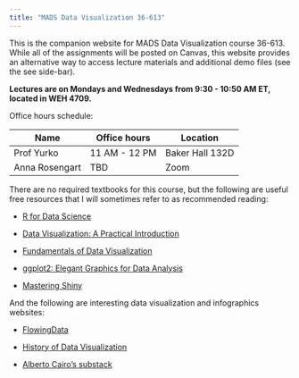 ```yaml
---
title: "MADS Data Visualization 36-613"
---
```


This is the companion website for MADS Data Visualization course 36-613. While all of the assignments will be posted on Canvas, this website provides an alternative way to access lecture materials and additional demo files (see the see side-bar).

__Lectures are on Mondays and Wednesdays from 9:30 - 10:50 AM ET, located in WEH 4709.__

Office hours schedule:

| Name                 | Office hours   | Location   |
|----------------------|----------------|------------|
| Prof Yurko           | 11 AM - 12 PM  | Baker Hall 132D |
| Anna Rosengart       | TBD            | Zoom       |

There are no required textbooks for this course, but the following are useful free resources that I will sometimes refer to as recommended reading:

+ [R for Data Science](https://r4ds.hadley.nz/)

+ [Data Visualization: A Practical Introduction](https://socviz.co/index.html#preface)

+ [Fundamentals of Data Visualization](https://clauswilke.com/dataviz/index.html)

+ [ggplot2: Elegant Graphics for Data Analysis](https://ggplot2-book.org/)

+ [Mastering Shiny](https://mastering-shiny.org/index.html)

And the following are interesting data visualization and infographics websites:

+ [FlowingData](https://flowingdata.com/)

+ [History of Data Visualization](https://friendly.github.io/HistDataVis/)

+ [Alberto Cairo's substack](https://theartofinsight.substack.com/)



